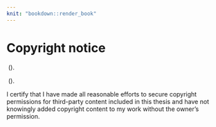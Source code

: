 ```yaml
---
knit: "bookdown::render_book"
---
```


# Copyright notice {-}


\emph{(Choose one of the following notices.)}

\emph{(Notice 1)}

\textcopyright { } \authorname\ (\number\the\year). 

\emph{The second notice certifies the appropriate use of any third-party material in the thesis. Students choosing to deposit their thesis into the restricted access section of the repository are not required to complete Notice 2.}

\emph{(Notice 2)}

\textcopyright { } \authorname\ (\number\the\year). 

I certify that I have made all reasonable efforts to secure copyright permissions for third-party content included in this thesis and have not knowingly added copyright content to my work without the owner's permission.

\newpage
